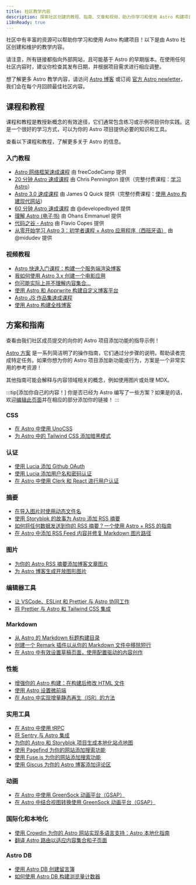 ```yaml
---
title: 社区教学内容
description: 探索社区创建的教程、指南、文章和视频，助力你学习和使用 Astro 构建项目！
i18nReady: true
---
```



社区中有丰富的资源可以帮助你学习和使用 Astro 构建项目！以下是由 Astro 社区创建和维护的教学内容。

请注意，所有链接都指向外部网站，且可能基于 Astro 的早期版本。在使用任何社区内容时，建议你检查其发布日期，并根据项目需求进行相应调整。

想了解更多 Astro 教学内容，请访问 [Astro 博客](https://astro.build/blog/) 或订阅 [官方 Astro newletter](https://astro.build/newsletter/signup)，我们会在每个月回顾最佳社区内容。

## 课程和教程

课程和教程是教授新概念的有效途径，它们通常包含练习或示例项目供你实践。这是一个很好的学习方式，可以为你的 Astro 项目提供必要的知识和工具。

查看以下课程和教程，了解更多关于 Astro 的信息。

### 入门教程
  - [Astro 网络框架速成课程](https://www.youtube.com/watch?v=e-hTm5VmofI) 由 freeCodeCamp 提供
  - [20 分钟 Astro 速成课程](https://www.youtube.com/watch?v=zrPVTf761OI) 由 Chris Pennington 提供（完整付费课程：[学习 Astro](https://learnastro.dev/)）
  - [Astro 3.0 速成课程](https://www.youtube.com/watch?v=qBOz6TpYAOg) 由 James Q Quick 提供（完整付费课程：[使用 Astro 构建现代网站](https://astrocourse.dev/)）
  - [60 分钟 Astro 速成课程](https://www.youtube.com/watch?v=NniT0vKyn-E) 由 @developedbyed 提供
  - [理解 Astro (电子书)](https://www.ohansemmanuel.com/books/understanding-astro) 由 Ohans Emmanuel 提供
  - [代码之谷 - Astro](https://thevalleyofcode.com/astro) 由 Flavio Copes 提供
  - [从零开始学习 Astro 3：初学者课程 + Astro 应用程序（西班牙语）](https://www.youtube.com/watch?v=RB5tR_nqUEw) 由 @midudev 提供

  ### 视频教程
  - [Astro 快速入门课程：构建一个服务端渲染博客](https://www.youtube.com/watch?v=XoIHKO6AkoM)
  - [我如何使用 Astro 3.x 创建一个电影应用](https://www.youtube.com/watch?v=Gvr4WhgfP0w)
  - [你可能实际上并不理解内容集合…](https://www.youtube.com/watch?v=Fcw4c3wzm7I)
  - [使用 Astro 和 Apprwrite 构建自定义博客平台](https://www.youtube.com/watch?v=OERqwLy_reA)
  - [Astro JS 作品集速成课程](https://www.youtube.com/watch?v=TwWvNK0yHjI)
  - [使用 Astro 构建全栈博客](https://egghead.io/courses/build-a-full-stack-blog-with-astro-7ffcf9ec)

## 方案和指南

查看由我们社区成员提交的向你的 Astro 项目添加功能的指导示例！

[Astro 方案](/zh-cn/recipes/) 是一系列简洁明了的操作指南，它们通过分步骤的说明，帮助读者完成特定任务。如果你想为你的 Astro 项目添加新功能或行为，方案是一个非常实用的参考资源！

其他指南可能会解释与内容领域相关的概念，例如使用图片或处理 MDX。

:::tip[添加你自己的内容！]
你是否已经为 Astro 编写了一些方案？如果是的话，欢迎[编辑此页面](https://github.com/withastro/docs/edit/main/src/content/docs/en/community-resources/content.mdx)并在相应的部分添加你的链接！
:::

### CSS
- [在 Astro 中使用 UnoCSS](https://www.elian.codes/blog/23-02-11-implementing-unocss-in-astro/)
- [为 Astro 中的 Tailwind CSS 添加暗黑模式](https://www.kevinzunigacuellar.com/blog/dark-mode-in-astro/)
### 认证
- [使用 Lucia 添加 Github OAuth](https://lucia-auth.com/tutorials/github-oauth/astro)
- [使用 Lucia 添加用户名和密码认证](https://lucia-auth.com/tutorials/username-and-password/astro)
- [在 Astro 中使用 Clerk 和 React 进行用户认证](https://www.launchfa.st/blog/react-astro-clerk)
### 摘要
- [在导入图片时使用动态文件名](https://vaihe.com/blog/astro/astro-dynamic-image-prop/)
- [使用 Storyblok 的故事为 Astro 添加 RSS 摘要](https://straffesites.com/en/blog/rss-feed-astro-storyblok)
- [如何将任何数据发送到你的 RSS 摘要？一个使用 Astro + RSS 的指南](https://aritraroy.live/tutorial/blogs/2023/how-to-send-any-data-to-rss-feed/)
- [在 Astro 中添加 RSS Feed 内容并修复 Markdown 图片路径](https://billyle.dev/posts/adding-rss-feed-content-and-fixing-markdown-image-paths-in-astro)
### 图片
- [为你的 Astro RSS 摘要添加博客文章图片](https://webreaper.dev/posts/astro-rss-feed-blog-post-images/)
- [为 Astro 博客生成开放图形图片](https://techsquidtv.com/blog/generating-open-graph-images-for-astro/)
### 编辑器工具
- [让 VSCode、ESLint 和 Prettier 与 Astro 协同工作](https://patheticgeek.dev/blog/astro-prettier-eslint-vscode)
- [将 Prettier 与 Astro 和 Tailwind CSS 集成](https://straffesites.com/en/blog/integrate-prettier-astro-tailwindcss)
### Markdown
- [从 Astro 的 Markdown 标题构建目录](https://kld.dev/building-table-of-contents/)
- [创建一个 Remark 插件以从你的 Markdown 文件中移除短行](https://eatmon.co/blog/remove-runts-markdown/)
- [在 Astro 中有效设置草稿页面，使用配置驱动的内容创作](https://akashrajpurohit.com/blog/set-up-draft-pages-effectively-in-astro-with-configdriven-content-authoring/)
### 性能
- [增强你的 Astro 构建：在构建后修改 HTML 文件](https://straffesites.com/en/blog/optimize-astro-html-post-build)
- [使用 Astro 设置微前端](https://medium.com/@sergio.a.soria/setting-up-micro-frontends-with-astro-and-ecma-script-modules-137340d2c520)
- [在 Astro 中实现增量静态再生（ISR）的方法](https://logsnag.com/blog/implementing-isr-in-astro)
### 实用工具
- [在 Astro 中使用 tRPC](https://www.thomasledoux.be/blog/using-trpc-astro-islands-react)
- [将 Sentry 与 Astro 集成](https://akashrajpurohit.com/blog/seamless-error-tracking-integrating-sentry-with-astro/)
- [为你的 Astro 和 Storyblok 项目生成本地化站点地图](https://straffesites.com/en/blog/localized-sitemap-astro-storyblok)
- [使用 Pagefind 为你的网站添加搜索功能](https://blog.otterlord.dev/posts/astro-search/)
- [使用 Fuse.js 为你的网站添加搜索功能](https://www.youtube.com/watch?v=XnV_2MWqAhQ)
- [使用 Giscus 为你的 Astro 博客添加评论区](https://elazizi.com/posts/add-comments-section-to-your-astro-blog/)
### 动画
- [在 Astro 中使用 GreenSock 动画平台（GSAP）](https://www.launchfa.st/blog/gsap-astro)
- [在 Astro 中结合视图转换使用 GreenSock 动画平台（GSAP）](https://www.launchfa.st/blog/gsap-astro-view-transitions)
### 国际化和本地化
- [使用 Crowdin 为你的 Astro 网站实现多语言支持：Astro 本地化指南](https://crowdin.com/blog/2023/06/21/astro-localization-and-i18n)
- [翻译 Astro 路由以适应内容集合和子页面](https://www.webdesign-sopelnik.de/en/blog/translate-routes-for-astro-content-collections-or-subpages-with-trailingslash-and-base-support/)
### Astro DB
- [使用 Astro DB 创建留言簿](https://ryantrimble.com/blog/creating-a-guestbook-with-astro-db/)
- [如何使用 Astro DB 构建浏览量计数器](https://www.vorillaz.com/astro-views)
